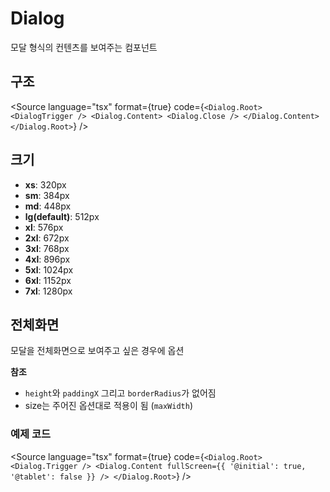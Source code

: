
# Dialog

모달 형식의 컨텐츠를 보여주는 컴포넌트

<Canvas withToolbar withSource="none">
  <Story id="components-dialog--base" />
</Canvas>

<ArgsTable story={PRIMARY_STORY} />

## 구조

<Source
  language="tsx"
  format={true}
  code={`<Dialog.Root>
    <DialogTrigger />
    <Dialog.Content>
      <Dialog.Close />
    </Dialog.Content>
  </Dialog.Root>`}
/>

## 크기

- **xs**: 320px
- **sm**: 384px
- **md**: 448px
- **lg(default)**: 512px
- **xl**: 576px
- **2xl**: 672px
- **3xl**: 768px
- **4xl**: 896px
- **5xl**: 1024px
- **6xl**: 1152px
- **7xl**: 1280px

<Canvas withSource="none">
  <Story id="components-dialog--size" />
</Canvas>

## 전체화면

모달을 전체화면으로 보여주고 싶은 경우에 옵션

**참조**

- `height`와 `paddingX` 그리고 `borderRadius`가 없어짐
- size는 주어진 옵션대로 적용이 됨 (`maxWidth`)

<Canvas withSource="none">
  <Story id="components-dialog--full-screen" />
</Canvas>

### 예제 코드

<Source
  language="tsx"
  format={true}
  code={`<Dialog.Root>
    <Dialog.Trigger />
    <Dialog.Content
      fullScreen={{ '@initial': true, '@tablet': false }}
    />
  </Dialog.Root>`}
/>
